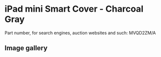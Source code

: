 
# iPad mini Smart Cover - Charcoal Gray

Part number, for search engines, auction websites and such: MVQD2ZM/A

## Image gallery

<div style={{ width: "768px" }}>
  <GalleryComponent
    images={[
      {
        original: "/everysource/MVQD2.webp",
        thumbnail: "/everypreview/MVQD2.webp",
      },
      {
        original: "/everysource/MVQD2_AV1_GOLD.webp",
        thumbnail: "/everypreview/MVQD2_AV1_GOLD.webp",
      },
      {
        original: "/everysource/MVQD2_AV1_SILVER.webp",
        thumbnail: "/everypreview/MVQD2_AV1_SILVER.webp",
      },
      {
        original: "/everysource/MVQD2_AV1_SPACE_GRAY.webp",
        thumbnail: "/everypreview/MVQD2_AV1_SPACE_GRAY.webp",
      },
      {
        original: "/everysource/MVQD2_AV2.webp",
        thumbnail: "/everypreview/MVQD2_AV2.webp",
      },
      {
        original: "/everysource/MVQD2_AV3.webp",
        thumbnail: "/everypreview/MVQD2_AV3.webp",
      }
    ]}
  />
</div>